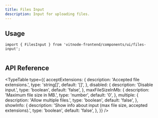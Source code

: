 ```yaml
---
title: Files Input
description: Input for uploading files.
---
```


## Usage

```tsx
import { FilesInput } from 'vitnode-frontend/components/ui/files-input';
```

```tsx

```

## API Reference


<TypeTable
  type={{
    acceptExtensions: {
      description: 'Accepted file extensions.',
      type: 'string[]',
      default: '[]',
    },
    disabled: {
      description: 'Disable input.',
      type: 'boolean',
      default: 'false',
    },
    maxFileSizeInMb: {
      description: 'Maximum file size in MB.',
      type: 'number',
      default: '0',
    },
    multiple: {
      description: 'Allow multiple files.',
      type: 'boolean',
      default: 'false',
    },
    showInfo: {
      description:
        'Show info about input (max file size, accepted extensions).',
      type: 'boolean',
      default: 'false',
    },
  }}
/>
